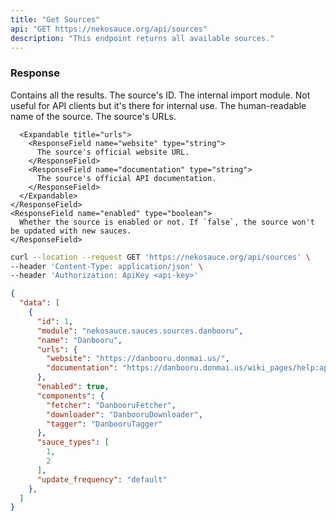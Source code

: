 ---
title: "Get Sources"
api: "GET https://nekosauce.org/api/sources"
description: "This endpoint returns all available sources."
---

### Response

<ResponseField name="data" type="array[object]">
  Contains all the results.

  <Expandable title="data">
    <ResponseField name="id" type="number">
      The source's ID.
    </ResponseField>
    <ResponseField name="module" type="string">
      The internal import module. Not useful for API clients but it's there for internal use.
    </ResponseField>
    <ResponseField name="name" type="string">
      The human-readable name of the source.
    </ResponseField>
    <ResponseField name="urls" type="object">
      The source's URLs.

      <Expandable title="urls">
        <ResponseField name="website" type="string">
          The source's official website URL.
        </ResponseField>
        <ResponseField name="documentation" type="string">
          The source's official API documentation.
        </ResponseField>
      </Expandable>
    </ResponseField>
    <ResponseField name="enabled" type="boolean">
      Whether the source is enabled or not. If `false`, the source won't be updated with new sauces.
    </ResponseField>
  </Expandable>
</ResponseField>


<RequestExample>

```bash Example Request
curl --location --request GET 'https://nekosauce.org/api/sources' \
--header 'Content-Type: application/json' \
--header 'Authorization: ApiKey <api-key>'
```

</RequestExample>

<ResponseExample>

```json Response
{
  "data": [
    {
      "id": 1,
      "module": "nekosauce.sauces.sources.danbooru",
      "name": "Danbooru",
      "urls": {
        "website": "https://danbooru.donmai.us/",
        "documentation": "https://danbooru.donmai.us/wiki_pages/help:api"
      },
      "enabled": true,
      "components": {
        "fetcher": "DanbooruFetcher",
        "downloader": "DanbooruDownloader",
        "tagger": "DanbooruTagger"
      },
      "sauce_types": [
        1,
        2
      ],
      "update_frequency": "default"
    },
  ]
}
```

</ResponseExample>
